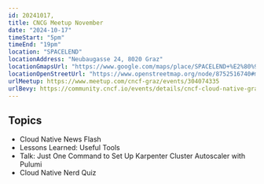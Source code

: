 ```yaml
---
id: 20241017,
title: CNCG Meetup November
date: "2024-10-17"
timeStart: "5pm"
timeEnd: "19pm"
location: "SPACELEND"
locationAddress: "Neubaugasse 24, 8020 Graz"
locationGmapsUrl: "https://www.google.com/maps/place/SPACELEND+%E2%80%93+Coworking+Space+Graz/@47.0774604,15.4284797,17z/data=!3m1!4b1!4m6!3m5!1s0x476e359c732e574b:0x318a397c816801a2!8m2!3d47.0774604!4d15.4310546!16s%2Fg%2F1q62cyr5p"
locationOpenStreetUrl: "https://www.openstreetmap.org/node/8752516740#map=19/47.07735/15.43110"
urlMeetup: https://www.meetup.com/cncf-graz/events/304074335
urlBevy: https://community.cncf.io/events/details/cncf-cloud-native-graz-presents-cncg-graz-meetup-november-2024/
---
```


## Topics

- Cloud Native News Flash
- Lessons Learned: Useful Tools
- Talk: Just One Command to Set Up Karpenter Cluster Autoscaler with Pulumi
- Cloud Native Nerd Quiz
